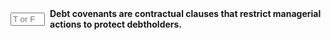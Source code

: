 ::: {.question-block}

<form onsubmit="event.preventDefault(); checkAnswerBox('module9_tf_q91','T')" style="display: flex; align-items: center; gap: 8px;">
  <input type="text" id="module9_tf_q91" name="module9_tf_q91" maxlength="1" placeholder="T or F" style="width: 55px;" data-correct-answer="T" /> 
  <label for="module9_tf_q91"><strong>Debt covenants are contractual clauses that restrict managerial actions to protect debtholders.</strong></label>
</form>

<div id="feedback-module9_tf_q91" class="feedback" data-status="" style="display:none;">
TRUE. Covenants limit risk-taking or excessive payouts, aligning managerial behavior with creditor interests.
</div>

:::
